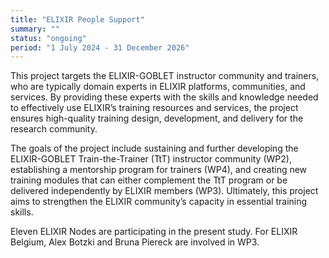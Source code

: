 ```yaml
---
title: "ELIXIR People Support"
summary: ""
status: "ongoing"
period: "1 July 2024 - 31 December 2026"
---
```


This project targets the ELIXIR-GOBLET instructor community and trainers, who are typically domain experts in ELIXIR platforms, communities, and services. By providing these experts with the skills and knowledge needed to effectively use ELIXIR’s training resources and services, the project ensures high-quality training design, development, and delivery for the research community.

The goals of the project include sustaining and further developing the ELIXIR-GOBLET Train-the-Trainer (TtT) instructor community (WP2), establishing a mentorship program for trainers (WP4), and creating new training modules that can either complement the TtT program or be delivered independently by ELIXIR members (WP3). Ultimately, this project aims to strengthen the ELIXIR community’s capacity in essential training skills.

Eleven ELIXIR Nodes are participating in the present study. For ELIXIR Belgium, Alex Botzki and Bruna Piereck are involved in WP3.

